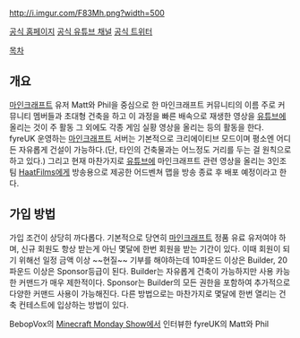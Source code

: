 http://i.imgur.com/F83Mh.png?width=500

[http://www.fyreuk.com/ 공식 홈페이지]
[http://www.youtube.com/user/FyreUK 공식 유튜브 채널]
[https://twitter.com/#!/fyreUK 공식 트위터]


[[목차]]

== 개요 ==
[[마인크래프트]] 유저 Matt와 Phil을 중심으로 한 마인크래프트 커뮤니티의 이름
주로 커뮤니티 멤버들과 초대형 건축을 하고 이 과정을 빠른 배속으로 재생한 영상을 [[유튜브]]에 올리는 것이 주 활동
그 외에도 각종 게임 실황 영상을 올리는 등의 활동을 한다.
fyreUK 운영하는 [[마인크래프트]] 서버는 기본적으로 크리에이티브 모드이며
평소엔 어디든 자유롭게 건설이 가능하다.(단, 타인의 건축물과는 어느정도 거리를 두는 걸 원칙으로 하고 있다.)
그리고 현재 마찬가지로 [[유튜브]]에 마인크래프트 관련 영상을 올리는 3인조 팀 [[HaatFilms]]에게 방송용으로 제공한 어드벤쳐 맵을 방송 종료 후 배포 예정이라고 한다.

== 가입 방법 ==
가입 조건이 상당히 까다롭다. 기본적으로 당연히 [[마인크래프트]] 정품 유료 유저여야 하며, 신규 회원도 항상 받는게 아닌 몇달에 한번 회원을 받는 기간이 있다. 이때 회원이 되기 위해선 일정 금액 이상 ~~현질~~ 기부를 해야하는데 10파운드 이상은 Builder, 20파운드 이상은 Sponsor등급이 된다. Builder는 자유롭게 건축이 가능하지만 사용 카능한 커맨드가 매우 제한적이다. Sponsor는 Builder의 모든 권한을 포함하여 추가적으로 다양한 커맨드 사용이 가능해진다. 다른 방법으로는 마찬가지로 몇달에 한번 열리는 건축 컨테스트에 입상하는 방법이 있다.

{{{#!html
<object width="560" height="315"><param name="movie" value="http://www.youtube.com/v/7UV0ssg_MAs?version=3&amp;hl=ko_KR"></param><param name="allowFullScreen" value="true"></param><param name="allowscriptaccess" value="always"></param><embed src="http://www.youtube.com/v/7UV0ssg_MAs?version=3&amp;hl=ko_KR" type="application/x-shockwave-flash" width="560" height="315" allowscriptaccess="always" allowfullscreen="true"></embed></object>
}}}
BebopVox의 [[Minecraft Monday Show]]에서 인터뷰한 fyreUK의 Matt와 Phil
